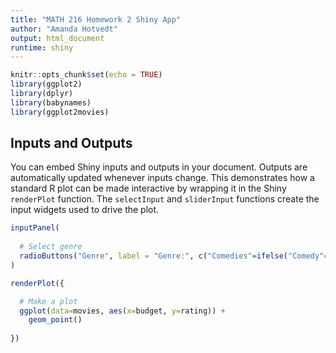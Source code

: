 ```yaml
---
title: "MATH 216 Homework 2 Shiny App"
author: "Amanda Hotvedt"
output: html_document
runtime: shiny
---
```


```r
knitr::opts_chunk$set(echo = TRUE)
library(ggplot2)
library(dplyr)
library(babynames)
library(ggplot2movies)
```


## Inputs and Outputs

You can embed Shiny inputs and outputs in your document. Outputs are automatically updated whenever inputs change.  This demonstrates how a standard R plot can be made interactive by wrapping it in the Shiny `renderPlot` function. The `selectInput` and `sliderInput` functions create the input widgets used to drive the plot.

```r
inputPanel(
  
  # Select genre
  radioButtons("Genre", label = "Genre:", c("Comedies"=ifelse("Comedy"==1, yes, no), "Non-Comedies"=ifelse("Comedy"==0, yes, no))
)

renderPlot({

  # Make a plot
  ggplot(data=movies, aes(x=budget, y=rating)) + 
    geom_point()
  
})
```
